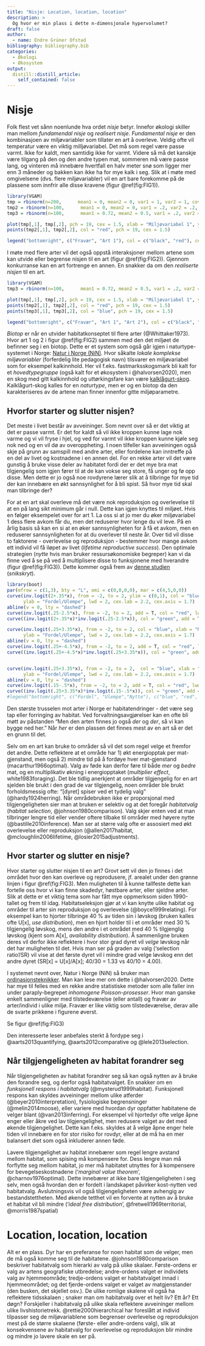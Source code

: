 ```yaml
---
title: "Nisje: Location, location, location"
description: > 
  Og hvor er min plass i dette n-dimensjonale hypervolumet?
draft: false
author:
  - name: Endre Grüner Ofstad
bibliography: bibliography.bib
categories:
  - Økologi
  - Økosystem
output:
  distill::distill_article:
    self_contained: false
---
```


# Nisje
Folk flest vet sånn noenlunde hva ordet *nisje* betyr. Innefor økologi skiller man mellom *fundamendal nisje* og *realisert nisje*.  *Fundamental nisje* er den kombinasjoen av miljøvariabler som tillater en art å overleve. Veldig ofte vil temperatur være en viktig milljøvariabel. Det må som regel være passe varmt. Ikke for kaldt, men samtidig ikke for varmt. Videre så må det kanskje være tilgang på den og den andre typen mat, sommeren må være passe lang, og vinteren må innebære hvertfall en halv meter snø som ligger mer enn 3 måneder og bakken kan ikke ha for mye kalk i seg. Slik at i møte med omgivelsene (dvs. flere miljøvariabler) vil en art bare forekomme på de plassene som innfrir alle disse kravene (figur \@ref(fig:FIG1)). 

```r


library(VGAM)
tmp = rbinorm(n=200,      mean1 = 0, mean2 = 0, var1 = 1, var2 = 1, cov12 = 0)
tmp2 = rbinorm(n=100,      mean1 = 0, mean2 = 0, var1 = .2, var2 = .2, cov12 = .1)
tmp3 = rbinorm(n=100,      mean1 = 0.72, mean2 = 0.5, var1 = .2, var2 = .2, cov12 = -.1)

plot(tmp[,1], tmp[,2], pch = 19, cex = 1.5, xlab = "Miljøvariabel 1", ylab= "Miljøvariabel 2")
points(tmp2[,1], tmp2[,2], col = "red", pch = 19, cex = 1.5)

legend("bottomright", c("Fravær", "Art 1"), col = c("black", "red"), cex = 1.5, pch = 19)


```

I møte med flere arter vil det også oppstå interaksjoner mellom artene som kan utvide eller begrense nisjen til en art (figur \@ref(fig:FIG2)). Gjennom konkurranse kan en art fortrenge en annen. En snakker da om den *realiserte nisjen* til en art. 


```r


library(VGAM)
tmp3 = rbinorm(n=100,      mean1 = 0.72, mean2 = 0.5, var1 = .2, var2 = .2, cov12 = -.1)

plot(tmp[,1], tmp[,2], pch = 19, cex = 1.5, xlab = "Miljøvariabel 1", ylab= "Miljøvariabel 2")
points(tmp2[,1], tmp2[,2], col = "red", pch = 19, cex = 1.5)
points(tmp3[,1], tmp3[,2], col = "blue", pch = 19, cex = 1.5)

legend("bottomright", c("Fravær", "Art 1", "Art 2"), col = c("black", "red", "blue"), cex = 1.5, pch = 19)
```
*Biotop* er når en utvider habitatkonseptet til flere arter (@Whittaker1973). Hvor art 1 og 2 i figur \@ref(fig:FIG2) sammen med den det miljøet de befinner seg i en biotop. Dette er et system som også går igjen i naturtype-systemet i Norge: [Natur i Norge (NiN)](https://www.artsdatabanken.no/NiN). Hvor såkalte *lokale komplekse miljøvariabler* (forferdelig lite pedagogisk navn) tilsvarer en miljøvariabel som for eksempel kalkinnhold. Her vil f.eks. fastmarksskogsmark bli kalt for et *hovedtypegruppe* (også kalt for et økosystem i @halvorsen2020), men en skog med gitt kalkinnhold og uttørkingsfare kan være [kalklågurt-skog](https://www.artsdatabanken.no/Pages/171923/Fastmarksskogsmark). Kalklågurt-skog kalles for en *naturtype*, men er og en biotop da den karakteriseres av de artene man finner innenfor gitte miljøparametre. 

## Hvorfor starter og slutter nisjen?
Det meste i livet består av avveininger. Som nevnt over så er det viktig at det er passe varmt. Er det for kaldt så vil ikke kroppen kunne lage nok varme og vi vil fryse i hjel, og ved for varmt vil ikke kroppen kunne kjøle seg nok ned og en vil dø av overoppheting. I noen tilfeller kan avveiningen også skje på grunn av samspill med andre arter, eller fordelene kan inntreffe på en del av livet og kostnadene i en annen del. For en rekke arter vil det være gunstig å bruke visse deler av habitatet fordi der er det mye bra mat tilgjengelig som igjen fører til at de kan vokse seg store, få unger og fø opp disse. Men dette er jo også noe rovdyrene lærer slik at å tilbringe for mye tid der kan innebære en økt sannsynlighet for å bli spist. Så hvor mye tid skal man tilbringe der?

For at en art skal overleve må det være nok reproduksjon og overlevelse til at en på lang sikt minimum går i null. Dette kan igjen knyttes til miljøet. Hvis en følger eksempelet over for art 1. La oss si at jo mer du øker miljøvariabel 1 dess flere avkom får du, men det reduserer hvor lenge du vil leve. På en årlig basis så kan en si at en øker sannsynligheten for å få et avkom, men en reduserer sannsynligheten for at du overlever til neste år. Over tid vil disse to faktorene - overlevelse og reproduksjon - bestemmer hvor mange avkom ett individ vil få iløpet av livet (*lifetime reproductive success*). Den optimale strategien (*nytte* hvis man bruker ressursøkonomiske begreper) kan vi da finne ved å se på ved å multiplisere disse to funksjonene med hverandre (figur \@ref(fig:FIG3)). Dette kommer også frem av [denne studien](https://besjournals.onlinelibrary.wiley.com/doi/10.1111/1365-2656.13221) (*snikskryt*). 

```r
library(boot)
par(mfrow = c(1,3), bty = "L", omi = c(0,0,0,0), mar = c(4,5,0,0))
curve(inv.logit(2+.35*x), from = -2, to = 2, ylim = c(0,1), col = "blue", xlab = "Miljøvariabel 1",
      ylab = "Fordel/Ulempe", lwd = 2, cex.lab = 2.2, cex.axis = 1.7)
abline(v = 0, lty = "dashed")
curve(inv.logit(.25-2.5*x), from = -2, to = 2, add = T, col = "red", lwd = 2, cex.lab = 1.7, cex.axis = 1.3)
curve((inv.logit(2+.35*x)*inv.logit(.25-2.5*x)), col = "green", add = T, lwd = 2, cex.lab = 1.7, cex.axis = 1.3)

curve(inv.logit(.25+3.35*x), from = -2, to = 2, col = "blue", xlab = "Miljøvariabel 1",
      ylab = "Fordel/Ulempe", lwd = 2, cex.lab = 2.2, cex.axis = 1.7)
abline(v = 0, lty = "dashed")
curve(inv.logit(.25+-4.5*x), from = -2, to = 2, add = T, col = "red", lwd = 2, cex.lab = 1.7, cex.axis = 1.3)
curve((inv.logit(.25+-4.5*x)*inv.logit(.25+3.35*x)), col = "green", add = T, lwd = 2, cex.lab = 1.7, cex.axis = 1.3)


curve(inv.logit(.25+3.35*x), from = -2, to = 2,  col = "blue", xlab = "Miljøvariabel 1",
      ylab = "Fordel/Ulempe", lwd = 2, cex.lab = 2.2, cex.axis = 1.7)
abline(v = 0, lty = "dashed")
curve(inv.logit(.15-.5*x), from = -2, to = 2, add = T, col = "red", lwd = 2, cex.lab = 1.7, cex.axis = 1.3)
curve((inv.logit(.25+3.35*x)*inv.logit(.15-.5*x)), col = "green", add = T, lwd = 2, cex.lab = 1.7, cex.axis = 1.3)
#legend("bottomright", c("Fordel", "Ulempe","Nytte"), c("blue", "red", "green"), lwd = 2)
```

Den største trusselen mot arter i Norge er habitatendringer - det være seg tap eller forringing av habitat. Ved forvaltningsavgjørelser kan en ofte bli møtt av påstanden "Men den arten finnes jo også *der* og *der*, så vi kan bygge ned her." Når *her* er den plassen det finnes mest av en art så er det en grunn til det. 

Selv om en art kan bruke to områder så vil det som regel velge et fremfor det andre. Dette reflektere at et område har 1) økt energiopptak per mat-gjenstand, men også 2) mindre tid på å fordøye hver mat-gjenstand (macarthur1966optimal). Valg av føde kan derfor føre til både *mer* og *bedre* mat, og en multiplikativ økning i energiopptaket (*multiplier effect*, white1983foraging). Det ble tidlig anerkjent at områder tilgjengelig for en art sjelden ble brukt i den grad de var tilgjengelig, noen områder ble brukt forholdsmessig ofte: "[dyret] spiser ved et tydelig valg" (@hardy1924herring). Når områdebruken ikke er proporsjonal med tilgjengeligheten sier man at bruken er selektiv og at det foregår *habitatvalg* (*habitat selection*, @johnson1980comparison). Valg skjer enten ved at man tilbringer lengre tid eller vender oftere tilbake til områder med høyere nytte (@bastille2010inference). Man ser at større valg ofte er assosiert med økt overlevelse eller reproduksjon (@allen2017habitat, @mcloughlin2006lifetime, @losier2015adjustments).



## Hvor starter og slutter en nisje?
Hvor starter og slutter nisjen til en art? Grovt sett vil den jo finnes i det området hvor den kan overleve og reprodusere, jf. arealet under den grønne linjen i figur \@ref(fig:FIG3). Men muligheten til å kunne tallfeste dette kan fortelle oss hvor vi kan finne skadedyr, høstbare arter, eller sjeldne arter. Slik at dette er et viktig tema som har fått mye oppmerksom siden 1990-tallet og frem til idag. Habitatseleksjon gjør at vi kan knytte ulike habitat og områder til arter sin reproduksjon og overlevelse (@boyce1999relating). For eksempel kan to hjorter tilbringe 40 % av tiden sin i løvskog (bruken kalles ofte U[x], *use distribution*), men en hjort holder til i et områder med 30 % tilgjengelig løvskog, mens den andre i et området med 40 % tilgjenglig løvskog (kjent som A[x], *availability distribution*). Å sammenligne bruken deres vil derfor ikke reflektere i hvor stor grad dyret vil *velge* løvskog når det har muligheten til det. Hvis man ser på graden av valg ('selection ratio'/SR) vil vise at det første dyret vil i mindre grad velge løvskog enn det andre dyret (SR[x] = U[x]/A[x]; 40/30 = 1.33 vs 40/10 = 4.00). 

I systemet nevnt over, Natur i Norge (NiN) så bruker man [ordinasjonsteknikker](https://www.sciencedirect.com/topics/agricultural-and-biological-sciences/ordination-techniques). Man kan lese mer om dette i @halvorsen2020. Dette har mye til felles med en rekke andre statistiske metoder som alle faller inn under paraply-begrepet *inhomogene Poisson-prosesser*. Hvor man ganske enkelt sammenligner med tilstedeværelse (eller antall) og fravær av arter/individ i ulike miljø. Fravær er like viktig som tilstedeværelse, derav alle de svarte prikkene i figurene øverst.

Se figur \@ref(fig:FIG3)

Den interesserte leser anbefales sterkt å fordype seg i @aarts2013quantifying, @aarts2012comparative og @lele2013selection.

## Når tilgjengeligheten av habitat forandrer seg
Når tilgjengeligheten av habitat forandrer seg så kan også nytten av å bruke den forandre seg, og derfor også habitatvalget. En snakker om en *funksjonell respons i habitatvalg* (@mysterud1999habitat). Funksjonell respons kan skyldes avveininger mellom ulike atferder (@beyer2010interpretation), fysiologiske begrensninger (@melin2014moose), eller variere med hvordan dyr oppfatter habitatene de velger blant (@van2013inferring). For eksempel vil hjortedyr ofte velge åpne enger eller åkre ved lav tilgjengelighet, men redusere valget av det med økende tilgjengelighet. Dette kan f.eks. skyldes at å velge åpne enger hele tiden vil innebære en for stor risiko for rovdyr, eller at de må ha en mer balansert diet som også inkluderer annen føde. 

Lavere tilgjengelighet av habitat innebærer som regel lengre avstand mellom habitat, som spising må kompensere for. Dess lengre man må forflytte seg mellom habitat, jo mer må habitatet utnyttes for å kompensere for bevegelseskostnadene ('*marginal value theorem*', @charnov1976optimal). Dette innebærer at ikke bare tilgjengeligheten i seg selv, men også hvordan den er fordelt i landskapet påvirker kost-nytten ved habitatvalg. Avslutningsvis vil også tilgjengeligheten være avhengig av bestandstettheten. Med økende tetthet vil en forvente at nytten av å bruke et habitat vil bli mindre ('*ideal free distribution*', @fretwell1969territorial, @morris1987spatial)

# Location, location, location
Alt er en plass. Dyr har en preferanse for noen habitat som de velger, men de må også komme seg til de habitatene. @johnson1980comparison beskriver habitatvalg som hierarki av valg på ulike skalaer. Første-ordens er valg av artens geografiske utbredelse; andre-ordens valget er individets valg av hjemmeområde; tredje-ordens valget er habitatvalget innad i hjemmeområdet; og det fjerde-ordens valget er valget av matgjenstander (den busken, det skjellet osv.). De ulike romlige skalene vil også ha reflektere tidsskalaen ; snaker man om habitatvalg over et helt liv? Ett år? Ett døgn? Forskjeller i habitatvalg på ulike skala reflektere avveininger mellom ulike livshistorietrekk. @rettie2000hierarchical har foreslått at individ tilpasser seg de miljøvariablene som begrenser overlevelse og reproduksjon mest på de større skalaene (første- eller andre-ordens valg), slik at konsekvensene av habitatvalg for overlevelse og reproduksjon blir mindre og mindre jo lavere skale en ser på.
